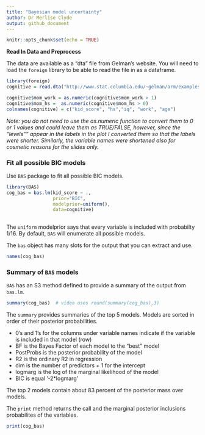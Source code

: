 ```yaml
---
title: "Bayesian model uncertainty"
author: Dr Merlise Clyde
output: github_document
---
```


```r
knitr::opts_chunk$set(echo = TRUE)
```

**Read In Data and Preprocess**

The data are available as a "dta" file from Gelman's website. You will need to load the `foreign` library to be able to read the file in as a dataframe. 


```r
library(foreign)
cognitive = read.dta("http://www.stat.columbia.edu/~gelman/arm/examples/child.iq/kidiq.dta")

cognitive$mom_work = as.numeric(cognitive$mom_work > 1)
cognitive$mom_hs =  as.numeric(cognitive$mom_hs > 0)
colnames(cognitive) = c("kid_score", "hs","iq", "work", "age") 
```

*Note: you do not need to use the as.numeric function to convert them to 0  or 1 values and could leave them as TRUE/FALSE, however, since the "levels"" appear in the labels in the plot I  converted them so that the labels were shorter.  Similarly, the variable names were shortened also for cosmetic reasons for the slides only.*


###  Fit all possible BIC models ###

Use `BAS` package to fit all possible BIC models.

```r
library(BAS)
cog_bas = bas.lm(kid_score ~ ., 
                 prior="BIC", 
                 modelprior=uniform(),
                 data=cognitive)
       
```
The `uniform` modelprior says that every variable is included with probabilty 1/16.   By default, `BAS` will enumerate all possible models.

The `bas` object has many slots for the output that you can extract and use.
```r

names(cog_bas)
```



### Summary of `BAS` models ###

`BAS` has an S3 method defined to provide a summary of the output from `bas.lm`.

```r
summary(cog_bas)  # video uses round(summary(cog_bas),3)
```

The `summary` provides summaries of the top 5 models.  Models are sorted in order of their posterior probabilities.

* 0's and 1's for the columns under variable names indicate if the variable is included in that model (row)
* BF is the Bayes Factor of each model to the "best" model
* PostProbs is the posterior probability of the model
* R2 is the ordinary R2 in regression
* dim is the number of predictors + 1 for the intercept
* logmarg is the log of the marginal likelihood of the model
* BIC is equal '-2*logmarg'

The top 2 models contain about 83 percent of the posterior mass over models.

The `print` method returns the call and the marginal posterior inclusions probabilites of the variables.
```r

print(cog_bas)
```

